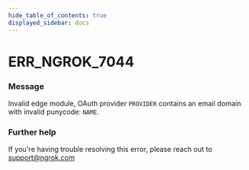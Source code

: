 ```yaml
---
hide_table_of_contents: true
displayed_sidebar: docs
---
```



# ERR_NGROK_7044

### Message

Invalid edge module, OAuth provider `PROVIDER` contains an email domain with invalid punycode: `NAME`.

<ErrorDetails error="err_ngrok_7044" />

### Further help

If you're having trouble resolving this error, please reach out to [support@ngrok.com](mailto:support@ngrok.com?subject=Help%20with%20ERR_NGROK_7044)
